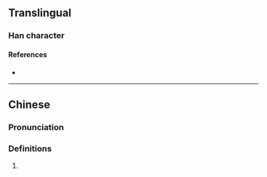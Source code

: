 {{character info}}
==Translingual==

===Han character===
{{Han char|rn=69|rad=斤|as=13|sn=17|four=76227|canj=HLWLI|ids=⿰斤蜀}}

====References====
* {{Han ref|kx=0480.320|dkj=13605|hdz=32028.040|uh=65B6|ud=26038|bh=ECF0|bd=60656}}

----

==Chinese==
{{zh-forms}}

===Pronunciation===
{{zh-pron
|m=chù
|c=cuk1
|cat=pn
}}

===Definitions===
{{zh-hanzi}}

# {{zh-used2|n}}